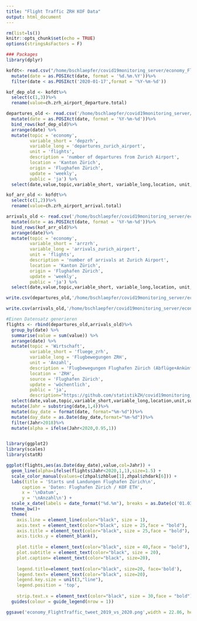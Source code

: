 ```yaml
---
title: "Flight Traffic ZRH KOF Data"
output: html_document
---
```


```r
rm(list=ls())
knitr::opts_chunk$set(echo = TRUE)
options(stringsAsFactors = F)

### Packages 
library(dplyr)
```

```r
kofdt<- read.csv("/home/bschlaepfer/covid19monitoring_server/economy_FlightTraffic/old/ZRH_Bewegungsstatistik_KOF.csv", sep=';') %>%
  mutate(date = as.POSIXct(date, format = '%d.%m.%Y'))%>%
  filter(date < as.POSIXct('2020-01-17',format = '%Y-%m-%d'))

kof_dep_old <- kofdt%>%
  select(c(1,3))%>%
  rename(value=ch.zrh_airport_departure.total)

departures_old <- read.csv('/home/bschlaepfer/covid19monitoring_server/economy_FlightTraffic/old/departures.csv')%>%
  mutate(date = as.POSIXct(date, format = '%Y-%m-%d'))%>%
  bind_rows(kof_dep_old)%>%
  arrange(date) %>%
  mutate(topic = 'economy',
         variable_short = 'depzrh',
         variable_long = 'departures_zurich_airport',
         unit = 'flights',
         description = 'number of departures from Zurich Airport',
         location = 'Kanton Zürich',
         origin = 'Flughafen Zürich',
         update = 'weekly',
         public = 'ja') %>%
  select(date,value,topic,variable_short, variable_long,location, unit, origin, update, public, description)

kof_arr_old <- kofdt%>%
  select(c(1,2))%>%
  rename(value=ch.zrh_airport_arrival.total)

arrivals_old <- read.csv('/home/bschlaepfer/covid19monitoring_server/economy_FlightTraffic/old/arrivals.csv')%>%
  mutate(date = as.POSIXct(date, format = '%Y-%m-%d'))%>%
  bind_rows(kof_arr_old)%>%
  arrange(date)%>%
  mutate(topic = 'economy',
         variable_short = 'arrzrh',
         variable_long = 'arrivals_zurich_airport',
         unit = 'flights',
         description = 'number of arrivals at Zurich Airport',
         location = 'Kanton Zürich',
         origin = 'Flughafen Zürich',
         update = 'weekly',
         public = 'ja') %>%
  select(date,value,topic,variable_short, variable_long,location, unit, origin, update, public, description)

write.csv(departures_old,'/home/bschlaepfer/covid19monitoring_server/economy_FlightTraffic/old/departures.csv', row.names=F, fileEncoding = "UTF-8")

write.csv(arrivals_old,'/home/bschlaepfer/covid19monitoring_server/economy_FlightTraffic/old/arrivals.csv',row.names=F, fileEncoding = "UTF-8")
```

```r

#Einen Datensatz generieren
flights <- rbind(departures_old,arrivals_old)%>%
  group_by(date) %>%
  summarise(value = sum(value)) %>%
  arrange(date) %>%
  mutate(topic = 'Wirtschaft',
         variable_short = 'fluege_zrh',
         variable_long = 'Flugbewegungen ZRH',
         unit = 'Anzahl',
         description = 'Flugbewegungen Flughafen Zürich (Abflüge+Ankünfte)',
         location = 'ZRH',
         source = 'Flughafen Zürich',
         update = 'wöchentlich',
         public = 'ja',
         description="https://github.com/statistikZH/covid19monitoring_economy_FlightTraffic") %>%
  select(date,value,topic,variable_short,variable_long,location,unit,source,update,public,description)%>%
  mutate(Jahr = substring(date,1,4))%>%
  mutate(day_date = format(date, format="%m-%d"))%>%
  mutate(day_date = as.Date(day_date,format="%m-%d"))%>%
  filter(Jahr>2018)%>%
  mutate(alpha = ifelse(Jahr<2020,0.95,1))


library(ggplot2)
library(scales)
library(statR)

ggplot(flights,aes(as.Date(day_date),value,col=Jahr)) +
  geom_line(alpha=ifelse(flights$Jahr<2020,1,1),size=1.5) +
  scale_color_manual(values=c(zhpal$zhblue[1],zhpal$zhdark[6])) + 
  labs(title = 'Starts und Landungen Flughafen Zürich\n',
      caption = 'Daten: Flughafen Zürich / KOF ETH',
      x = '\nDatum',
      y = '\nAnzahl\n') +
  scale_x_date(labels = date_format("%d.%m"), breaks = as.Date(c('01.03','01.06','01.09','01.12'),format="%d.%m"))+
  theme_bw()+
  theme(
    axis.line = element_line(color="black", size = 1),
    axis.text = element_text(color="black", size = 25,face = "bold"),
    axis.title = element_text(color="black", size = 25,face = "bold"),
    axis.ticks.y = element_blank(),
  
    plot.title = element_text(color="black", size = 40,face = "bold"),
    plot.subtitle = element_text(color="black", size = 20),
    plot.caption= element_text(color="black", size=20),
    
    legend.title=element_text(color="black", size=20, face='bold'),
    legend.text= element_text(color="black", size=20),
    legend.key.size = unit(3,"line"),
    legend.position = 'top',
    
    strip.text.x = element_text(color="black", size = 30,face = "bold"))+
  guides(colour = guide_legend(nrow = 1))

ggsave('economy_FlightTraffic_tweet_2019_vs_2020.png',width = 22.86, height =14.128, units = c("cm"),dpi=300,scale=3)

```



